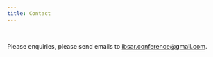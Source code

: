 ```yaml
---
title: Contact
---
```


<br>


Please enquiries, please send emails to<i class="fas fa-envelope"></i> [ibsar.conference@gmail.com](mailto:ibsar.conference@gmail.com).
